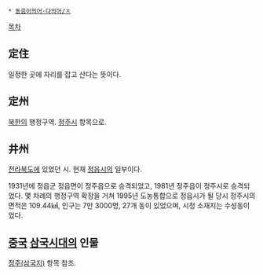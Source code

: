  * [[동음이의어·다의어/ㅈ]]

[[목차]]
== 定住 ==
일정한 곳에 자리를 잡고 산다는 뜻이다.

== 定州 ==
[[북한]]의 행정구역. [[정주시]] 항목으로.

== 井州 ==
[[전라북도]]에 있었던 시. 현재 [[정읍시]]의 일부이다.

1931년에 정읍군 정읍면이 정주읍으로 승격되었고, 1981년 정주읍이 정주시로 승격되었다. 몇 차례의 행정구역 확장을 거쳐 1995년 도농통합으로 정읍시가 될 당시 정주시의 면적은 109.44㎢, 인구는 7만 3000명, 27개 동이 있었으며, 시청 소재지는 수성동이었다.

== [[중국]] [[삼국시대]]의 인물 ==
[[정주(삼국지)]] 항목 참조.
